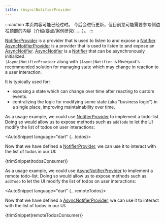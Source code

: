 ```yaml
---
title: (Async)NotifierProvider
---
```



:::caution
本页内容可能已经过时。 
今后会进行更新，但目前您可能需要参考侧边栏顶部的内容（介绍/要点/案例研究/......）。
:::

[NotifierProvider] is a provider that is used to listen to and expose a [Notifier].  
[AsyncNotifierProvider] is a provider that is used to listen to and expose an [AsyncNotifier].
[AsyncNotifier] is a [Notifier] that can be asynchronously initialized.  
`(Async)NotifierProvider` along with `(Async)Notifier` is Riverpod's recommended solution
for managing state which may change in reaction to a user interaction.

It is typically used for:

- exposing a state which can change over time after reacting to custom events.
- centralizing the logic for modifying some state (aka "business logic") in a
  single place, improving maintainability over time.

As a usage example, we could use [NotifierProvider] to implement a todo-list.
Doing so would allow us to expose methods such as `addTodo` to let the UI
modify the list of todos on user interactions:

<AutoSnippet language="dart" {...todos}></AutoSnippet>

Now that we have defined a [NotifierProvider], we can use it to interact
with the list of todos in our UI:

<CodeBlock>{trimSnippet(todosConsumer)}</CodeBlock>

As a usage example, we could use [AsyncNotifierProvider] to implement a remote todo-list.
Doing so would allow us to expose methods such as `addTodo` to let the UI
modify the list of todos on user interactions:

<AutoSnippet language="dart" {...remoteTodos}></AutoSnippet>

Now that we have defined a [AsyncNotifierProvider], we can use it to interact
with the list of todos in our UI:

<CodeBlock>{trimSnippet(remoteTodosConsumer)}</CodeBlock>

[notifier]: https://pub.dev/documentation/riverpod/latest/riverpod/Notifier-class.html
[notifierprovider]: https://pub.dev/documentation/riverpod/latest/riverpod/NotifierProvider.html
[asyncnotifier]: https://pub.dev/documentation/riverpod/latest/riverpod/AsyncNotifier-class.html
[asyncnotifierprovider]: https://pub.dev/documentation/riverpod/latest/riverpod/AsyncNotifierProvider.html

